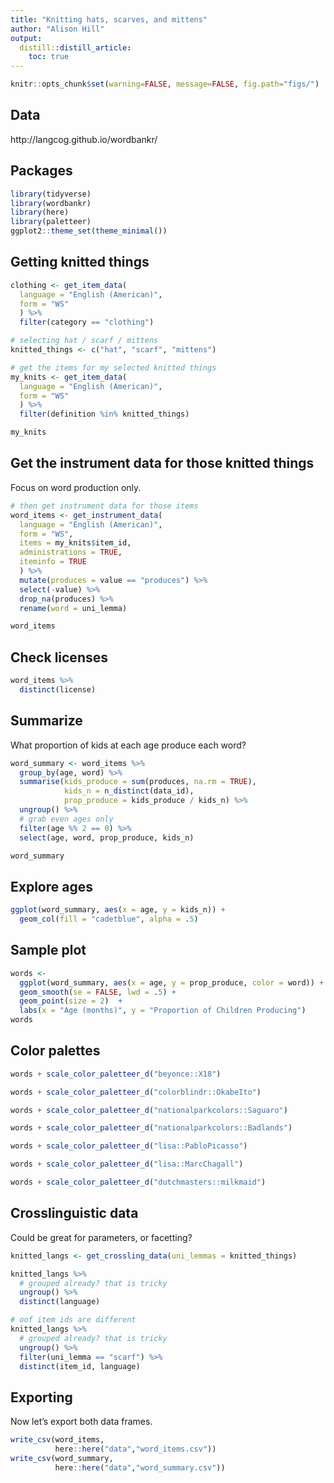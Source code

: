 ```yaml
---
title: "Knitting hats, scarves, and mittens"
author: "Alison Hill"
output:
  distill::distill_article:
    toc: true
---
```


```r
knitr::opts_chunk$set(warning=FALSE, message=FALSE, fig.path="figs/")
```

## Data

http://langcog.github.io/wordbankr/

## Packages

```r
library(tidyverse)
library(wordbankr)
library(here)
library(paletteer)
ggplot2::theme_set(theme_minimal())
```

## Getting knitted things

```r
clothing <- get_item_data(
  language = "English (American)", 
  form = "WS"
  ) %>%
  filter(category == "clothing")

# selecting hat / scarf / mittens
knitted_things <- c("hat", "scarf", "mittens")

# get the items for my selected knitted things
my_knits <- get_item_data(
  language = "English (American)", 
  form = "WS"
  ) %>%
  filter(definition %in% knitted_things) 
```

```r
my_knits
```


## Get the instrument data for those knitted things

Focus on word production only.

```r
# then get instrument data for those items
word_items <- get_instrument_data(
  language = "English (American)",
  form = "WS",
  items = my_knits$item_id,
  administrations = TRUE,
  iteminfo = TRUE
  ) %>% 
  mutate(produces = value == "produces") %>% 
  select(-value) %>% 
  drop_na(produces) %>% 
  rename(word = uni_lemma) 
```

```r
word_items
```

## Check licenses

```r
word_items %>% 
  distinct(license)
```


## Summarize

What proportion of kids at each age produce each word?

```r
word_summary <- word_items %>% 
  group_by(age, word) %>%
  summarise(kids_produce = sum(produces, na.rm = TRUE),
            kids_n = n_distinct(data_id),
            prop_produce = kids_produce / kids_n) %>% 
  ungroup() %>% 
  # grab even ages only
  filter(age %% 2 == 0) %>% 
  select(age, word, prop_produce, kids_n)
```

```r
word_summary
```


## Explore ages

```r
ggplot(word_summary, aes(x = age, y = kids_n)) +
  geom_col(fill = "cadetblue", alpha = .5)
```



## Sample plot

```r
words <-
  ggplot(word_summary, aes(x = age, y = prop_produce, color = word)) + 
  geom_smooth(se = FALSE, lwd = .5) +
  geom_point(size = 2)  +
  labs(x = "Age (months)", y = "Proportion of Children Producing") 
words
```

## Color palettes

```r
words + scale_color_paletteer_d("beyonce::X18")
```

```r
words + scale_color_paletteer_d("colorblindr::OkabeIto")
```

```r
words + scale_color_paletteer_d("nationalparkcolors::Saguaro")
```

```r
words + scale_color_paletteer_d("nationalparkcolors::Badlands")
```

```r
words + scale_color_paletteer_d("lisa::PabloPicasso")
```

```r
words + scale_color_paletteer_d("lisa::MarcChagall")
```

```r
words + scale_color_paletteer_d("dutchmasters::milkmaid")
```




## Crosslinguistic data

Could be great for parameters, or facetting?

```r
knitted_langs <- get_crossling_data(uni_lemmas = knitted_things)
```

```r
knitted_langs %>% 
  # grouped already? that is tricky
  ungroup() %>% 
  distinct(language)

# oof item ids are different
knitted_langs %>% 
  # grouped already? that is tricky
  ungroup() %>% 
  filter(uni_lemma == "scarf") %>% 
  distinct(item_id, language)
```

## Exporting

Now let's export both data frames.

```r
write_csv(word_items, 
          here::here("data","word_items.csv"))
write_csv(word_summary, 
          here::here("data","word_summary.csv"))
```

